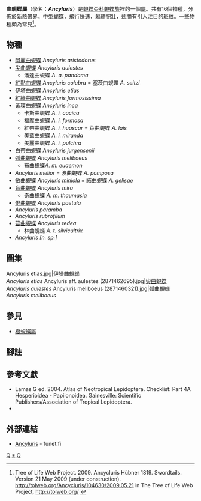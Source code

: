 {{NoteTA|G1=Butterfly}}
{{Automatic Taxobox
| taxon = Ancyluris
| authority = Hübner, [1819]
| image = Ancyluris meliboeus euaemon (2871457669).jpg
| image_caption = [[弧曲蜆蝶|弧曲蜆蝶]]<br />''Ancyluris meliboeus''
| type_species = [[弧曲蜆蝶|弧曲蜆蝶]]<br />''Ancyluris pyrete''
| type_species_authority = Hübner, [1819]
| subdivision_ranks = 物種
| subdivision = 共16種，詳閱正文。
| synonyms =
* ''Melibaea'' <small>Saunders, 1859</small>
* ''Ancycluris''
}}

'''曲蜆蝶屬'''（學名：'''''Ancyluris'''''）是[[蜆蝶亞科|蜆蝶亞科]][[蜆蝶族|蜆蝶族]]裡的一個[[屬|屬]]。共有16個物種，分佈於[[新熱帶界|新熱帶界]]。中型蝴蝶，飛行快速，軀體肥壯，翅膀有引人注目的斑紋。一些物種頗為常見<ref>Tree of Life Web Project. 2009. Ancycluris Hübner 1819. Swordtails. Version 21 May 2009 (under construction). http://tolweb.org/Ancycluris/104630/2009.05.21 in The Tree of Life Web Project, http://tolweb.org/ {{Wayback|url=http://tolweb.org/ |date=20110515100516 }} {{en}}</ref>。

== 物種 ==
* [[阿麗曲蜆蝶|阿麗曲蜆蝶]] ''Ancyluris aristodorus''
* [[尖曲蜆蝶|尖曲蜆蝶]] ''Ancyluris aulestes''
** 潘達曲蜆蝶 ''A. a. pandama''
* [[紅點曲蜆蝶|紅點曲蜆蝶]] ''Ancyluris colubra'' = 塞茨曲蜆蝶 ''A. seitzi''
* [[伊塔曲蜆蝶|伊塔曲蜆蝶]] ''Ancyluris etias''
* [[紅綠曲蜆蝶|紅綠曲蜆蝶]] ''Ancyluris formosissima''
* [[黃環曲蜆蝶|黃環曲蜆蝶]] ''Ancyluris inca''
** 卡斯曲蜆蝶 ''A. i. cacica''
** 福摩曲蜆蝶 ''A. i. formosa''
** 紅帶曲蜆蝶 ''A. i. huascar'' = 萊曲蜆蝶 ''A. lais''
** 美藍曲蜆蝶 ''A. i. miranda''
** 美麗曲蜆蝶 ''A. i. pulchra''
* [[白帶曲蜆蝶|白帶曲蜆蝶]] ''Ancyluris jurgensenii''
* [[弧曲蜆蝶|弧曲蜆蝶]] ''Ancyluris meliboeus''
**  布曲蜆蝶''A. m. euaemon''
* ''Ancyluris melior'' = 波曲蜆蝶 ''A. pomposa''
* [[敏曲蜆蝶|敏曲蜆蝶]] ''Ancyluris miniola'' = 結曲蜆蝶 ''A. gelisae''
* [[盲曲蜆蝶|盲曲蜆蝶]] ''Ancyluris mira''
** 奇曲蜆蝶 ''A. m. thaumasia''
* [[俳曲蜆蝶|俳曲蜆蝶]] ''Ancyluris paetula''
* ''Ancyluris paramba''
* ''Ancyluris rubrofilum''
* [[苔曲蜆蝶|苔曲蜆蝶]] ''Ancyluris tedea''
** 林曲蜆蝶 ''A. t. silvicultrix''
* ''Ancyluris [n. sp.]''

== 圖集 ==
<gallery>
Ancyluris etias.jpg|[[伊塔曲蜆蝶|伊塔曲蜆蝶]]<br />''Ancyluris etias''
Ancyluris aff. aulestes (2871462695).jpg|[[尖曲蜆蝶|尖曲蜆蝶]]<br />''Ancyluris aulestes''
Ancyluris meliboeus (2871460321).jpg|[[弧曲蜆蝶|弧曲蜆蝶]]<br />''Ancyluris meliboeus''
</gallery>

== 參見 ==
* [[樹蜆蝶屬|樹蜆蝶屬]]

== 腳註 ==
{{reflist}}

== 參考文獻 ==
{{Commons category|Ancyluris}}
* Lamas G ed. 2004. Atlas of Neotropical Lepidoptera. Checklist: Part 4A Hesperioidea - Papiionoidea. Gainesville: Scientific Publishers/Association of Tropical Lepidoptera.
* {{Cite book | author = 寿建新, 周尧, 李宇飞 | title = 世界蝴蝶分類名錄 | location = 中國 | publisher = 陝西科學技術出版社 | date = 2006-04-01 | ISBN = 9787536936768}}

== 外部連結 ==
* [http://ftp.funet.fi/pub/sci/bio/life/insecta/lepidoptera/ditrysia/papilionoidea/riodinidae/ancyluris/ Ancyluris] {{Wayback|url=http://ftp.funet.fi/pub/sci/bio/life/insecta/lepidoptera/ditrysia/papilionoidea/riodinidae/ancyluris/ |date=20160327233224 }} - funet.fi

{{蜆蝶亞科}}
{{taxonbar}}
[[Category:_1819年描述的分类群|Q]]
[[Category:曲蜆蝶屬|*]]
[[Category:蜆蝶族|Q]]